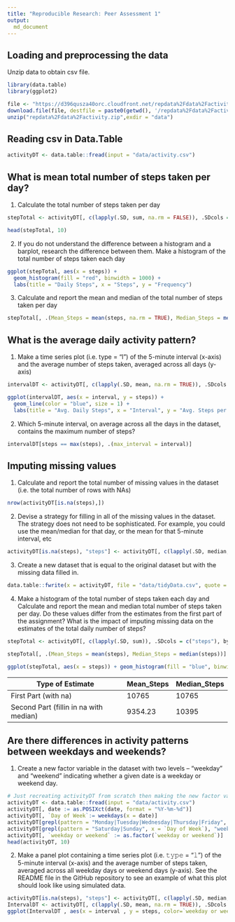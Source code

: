 ```yaml
---
title: "Reproducible Research: Peer Assessment 1"
output: 
  md_document
---
```



## Loading and preprocessing the data
Unzip data to obtain csv file.

```r
library(data.table)
library(ggplot2)

file <- "https://d396qusza40orc.cloudfront.net/repdata%2Fdata%2Factivity.zip"
download.file(file, destfile = paste0(getwd(), '/repdata%2Fdata%2Factivity.zip'))
unzip("repdata%2Fdata%2Factivity.zip",exdir = "data")
```

## Reading csv in Data.Table

```r
activityDT <- data.table::fread(input = "data/activity.csv")
```

## What is mean total number of steps taken per day?

1. Calculate the total number of steps taken per day

```r
stepTotal <- activityDT[, c(lapply(.SD, sum, na.rm = FALSE)), .SDcols = c("steps"), by = .(date)]

head(stepTotal, 10)
```

2. If you do not understand the difference between a histogram and a barplot, research the difference between them. Make a histogram of the total number of steps taken each day

```r
ggplot(stepTotal, aes(x = steps)) +
  geom_histogram(fill = "red", binwidth = 1000) +
  labs(title = "Daily Steps", x = "Steps", y = "Frequency")
```

3. Calculate and report the mean and median of the total number of steps taken per day

```r
stepTotal[, .(Mean_Steps = mean(steps, na.rm = TRUE), Median_Steps = median(steps, na.rm = TRUE))]
```
## What is the average daily activity pattern?
1. Make a time series plot (i.e. \color{red}{\verb|type = "l"|}type = "l") of the 5-minute interval (x-axis) and the average number of steps taken, averaged across all days (y-axis)

```r
intervalDT <- activityDT[, c(lapply(.SD, mean, na.rm = TRUE)), .SDcols = c("steps"), by = .(interval)]

ggplot(intervalDT, aes(x = interval, y = steps)) +
  geom_line(color = "blue", size = 1) +
  labs(title = "Avg. Daily Steps", x = "Interval", y = "Avg. Steps per Day")
```

2. Which 5-minute interval, on average across all the days in the dataset, contains the maximum number of steps?

```r
intervalDT[steps == max(steps), .(max_interval = interval)]
```
## Imputing missing values
1. Calculate and report the total number of missing values in the dataset (i.e. the total number of rows with NAs)

```r
nrow(activityDT[is.na(steps),])
```

2. Devise a strategy for filling in all of the missing values in the dataset. The strategy does not need to be sophisticated. For example, you could use the mean/median for that day, or the mean for that 5-minute interval, etc

```r
activityDT[is.na(steps), "steps"] <- activityDT[, c(lapply(.SD, median, na.rm = TRUE)), .SDcols = c("steps")]
```

3. Create a new dataset that is equal to the original dataset but with the missing data filled in.

```r
data.table::fwrite(x = activityDT, file = "data/tidyData.csv", quote = FALSE)
```

4. Make a histogram of the total number of steps taken each day and Calculate and report the mean and median total number of steps taken per day. Do these values differ from the estimates from the first part of the assignment? What is the impact of imputing missing data on the estimates of the total daily number of steps?

```r
stepTotal <- activityDT[, c(lapply(.SD, sum)), .SDcols = c("steps"), by = .(date)] 

stepTotal[, .(Mean_Steps = mean(steps), Median_Steps = median(steps))]

ggplot(stepTotal, aes(x = steps)) + geom_histogram(fill = "blue", binwidth = 1000) + labs(title = "Daily Steps", x = "Steps", y = "Frequency")
```
Type of Estimate | Mean_Steps | Median_Steps
--- | --- | ---
First Part (with na) | 10765 | 10765
Second Part (fillin in na with median) | 9354.23 | 10395

## Are there differences in activity patterns between weekdays and weekends?

1. Create a new factor variable in the dataset with two levels – “weekday” and “weekend” indicating whether a given date is a weekday or weekend day.

```r
# Just recreating activityDT from scratch then making the new factor variable. (No need to, just want to be clear on what the entire process is.) 
activityDT <- data.table::fread(input = "data/activity.csv")
activityDT[, date := as.POSIXct(date, format = "%Y-%m-%d")]
activityDT[, `Day of Week`:= weekdays(x = date)]
activityDT[grepl(pattern = "Monday|Tuesday|Wednesday|Thursday|Friday", x = `Day of Week`), "weekday or weekend"] <- "weekday"
activityDT[grepl(pattern = "Saturday|Sunday", x = `Day of Week`), "weekday or weekend"] <- "weekend"
activityDT[, `weekday or weekend` := as.factor(`weekday or weekend`)]
head(activityDT, 10)
```

2. Make a panel plot containing a time series plot (i.e. 𝚝𝚢𝚙𝚎 = "𝚕") of the 5-minute interval (x-axis) and the average number of steps taken, averaged across all weekday days or weekend days (y-axis). See the README file in the GitHub repository to see an example of what this plot should look like using simulated data.

```r
activityDT[is.na(steps), "steps"] <- activityDT[, c(lapply(.SD, median, na.rm = TRUE)), .SDcols = c("steps")]
IntervalDT <- activityDT[, c(lapply(.SD, mean, na.rm = TRUE)), .SDcols = c("steps"), by = .(interval, `weekday or weekend`)] 
ggplot(IntervalDT , aes(x = interval , y = steps, color=`weekday or weekend`)) + geom_line() + labs(title = "Avg. Daily Steps by Weektype", x = "Interval", y = "No. of Steps") + facet_wrap(~`weekday or weekend` , ncol = 1, nrow=2)
```

